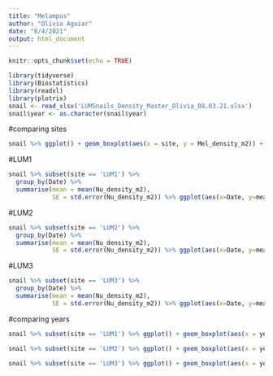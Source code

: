 ```yaml
---
title: "Melampus"
author: "Olivia Aguiar"
date: "8/4/2021"
output: html_document
---
```


```r
knitr::opts_chunk$set(echo = TRUE)
```

```r
library(tidyverse)
library(Biostatistics)
library(readxl)
library(plotrix)
snail <- read_xlsx('LUMSnails_Density_Master_Olivia_08.03.21.xlsx')
snail$year <- as.character(snail$year)
```

#comparing sites
```r
snail %>% ggplot() + geom_boxplot(aes(x = site, y = Mel_density_m2)) + xlab('Site') + ylab('Melampus Density (m2)')
```

#LUM1
```r
snail %>% subset(site == 'LUM1') %>% 
  group_by(Date) %>% 
  summarise(mean = mean(Nu_density_m2),
            SE = std.error(Nu_density_m2)) %>% ggplot(aes(x=Date, y=mean)) + geom_point(aes(x=Date, y=mean)) + geom_errorbar(aes(ymin = mean-SE, ymax = mean+SE)) + xlab('Date') + ylab('Melampus Density') + theme(axis.text.x = element_text(size = 7, angle = 45), axis.ticks = element_blank()) + scale_x_discrete(limits = c('01/2017', '02/2017', '03/2017', '04/2017', '05/2017', '06/2017', '07/2017', '08/2017', '09/2017', '10/2017', '11/2017', '12/2017', '01/2018', '02/2018', '03/2018', '04/2018', '05/2018', '06/2018', '07/2018', '08/2018', '09/2018', '10/2018', '11/2018', '12/2018', '01/2019', '02/2019', '03/2019', '04/2019', '05/2019', '06/2019', '07/2019', '08/2019', '09/2019', '10/2019', '11/2019', '12/2019', '01/2020', '02/2020', '03/2020', '04/2020', '05/2020', '06/2020', '07/2020', '08/2020', '09/2020', '10/2020', '11/2020', '12/2020', '01/2021', '02/2021', '03/2021', '04/2021', '05/2021', '06/2021')) + ggtitle('LUM1')
```

#LUM2
```r
snail %>% subset(site == 'LUM2') %>% 
  group_by(Date) %>% 
  summarise(mean = mean(Nu_density_m2),
            SE = std.error(Nu_density_m2)) %>% ggplot(aes(x=Date, y=mean)) + geom_point(aes(x=Date, y=mean)) + geom_errorbar(aes(ymin = mean-SE, ymax = mean+SE)) + xlab('Date') + ylab('Melampus Density') + theme(axis.text.x = element_text(size = 7, angle = 45), axis.ticks = element_blank()) + scale_x_discrete(limits = c('01/2017', '02/2017', '03/2017', '04/2017', '05/2017', '06/2017', '07/2017', '08/2017', '09/2017', '10/2017', '11/2017', '12/2017', '01/2018', '02/2018', '03/2018', '04/2018', '05/2018', '06/2018', '07/2018', '08/2018', '09/2018', '10/2018', '11/2018', '12/2018', '01/2019', '02/2019', '03/2019', '04/2019', '05/2019', '06/2019', '07/2019', '08/2019', '09/2019', '10/2019', '11/2019', '12/2019', '01/2020', '02/2020', '03/2020', '04/2020', '05/2020', '06/2020', '07/2020', '08/2020', '09/2020', '10/2020', '11/2020', '12/2020', '01/2021', '02/2021', '03/2021', '04/2021', '05/2021', '06/2021')) + ggtitle('LUM2')
```

#LUM3
```r
snail %>% subset(site == 'LUM3') %>% 
  group_by(Date) %>% 
  summarise(mean = mean(Nu_density_m2),
            SE = std.error(Nu_density_m2)) %>% ggplot(aes(x=Date, y=mean)) + geom_point(aes(x=Date, y=mean)) + geom_errorbar(aes(ymin = mean-SE, ymax = mean+SE)) + xlab('Date') + ylab('Melampus Density') + theme(axis.text.x = element_text(size = 7, angle = 45), axis.ticks = element_blank()) + scale_x_discrete(limits = c('01/2017', '02/2017', '03/2017', '04/2017', '05/2017', '06/2017', '07/2017', '08/2017', '09/2017', '10/2017', '11/2017', '12/2017', '01/2018', '02/2018', '03/2018', '04/2018', '05/2018', '06/2018', '07/2018', '08/2018', '09/2018', '10/2018', '11/2018', '12/2018', '01/2019', '02/2019', '03/2019', '04/2019', '05/2019', '06/2019', '07/2019', '08/2019', '09/2019', '10/2019', '11/2019', '12/2019', '01/2020', '02/2020', '03/2020', '04/2020', '05/2020', '06/2020', '07/2020', '08/2020', '09/2020', '10/2020', '11/2020', '12/2020', '01/2021', '02/2021', '03/2021', '04/2021', '05/2021', '06/2021')) + ggtitle('LUM3')
```

#comparing years
```r
snail %>% subset(site == 'LUM1') %>% ggplot() + geom_boxplot(aes(x = year, y = Mel_density_m2)) + xlab('Year') + ylab('Melampus Density (m2)') + ggtitle('LUM1')

snail %>% subset(site == 'LUM2') %>% ggplot() + geom_boxplot(aes(x = year, y = Mel_density_m2)) + xlab('Year') + ylab('Melampus Density (m2)') + ggtitle('LUM2')

snail %>% subset(site == 'LUM3') %>% ggplot() + geom_boxplot(aes(x = year, y = Mel_density_m2)) + xlab('Year') + ylab('Melampus Density (m2)') + ggtitle('LUM3')
```

